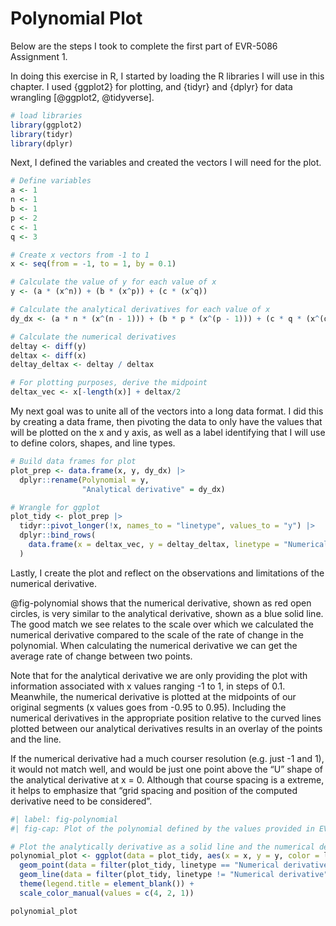 # Polynomial Plot

Below are the steps I took to complete the first part of EVR-5086 Assignment 1.

In doing this exercise in R, I started by loading the R libraries I will use in this chapter. I used {ggplot2} for plotting, and {tidyr} and {dplyr} for data wrangling [@ggplot2, @tidyverse].

```r
# load libraries
library(ggplot2)
library(tidyr)
library(dplyr)

```

Next, I defined the variables and created the vectors I will need for the plot.

```r
# Define variables
a <- 1
n <- 1
b <- 1
p <- 2
c <- 1
q <- 3

# Create x vectors from -1 to 1
x <- seq(from = -1, to = 1, by = 0.1)

# Calculate the value of y for each value of x
y <- (a * (x^n)) + (b * (x^p)) + (c * (x^q))

# Calculate the analytical derivatives for each value of x
dy_dx <- (a * n * (x^(n - 1))) + (b * p * (x^(p - 1))) + (c * q * (x^(q-1)))

# Calculate the numerical derivatives
deltay <- diff(y)
deltax <- diff(x)
deltay_deltax <- deltay / deltax

# For plotting purposes, derive the midpoint
deltax_vec <- x[-length(x)] + deltax/2
```

My next goal was to unite all of the vectors into a long data format. I did this by creating a data frame, then pivoting the data to only have the values that will be plotted on the x and y axis, as well as a label identifying that I will use to define colors, shapes, and line types.

```r
# Build data frames for plot
plot_prep <- data.frame(x, y, dy_dx) |>
  dplyr::rename(Polynomial = y,
                "Analytical derivative" = dy_dx)

# Wrangle for ggplot
plot_tidy <- plot_prep |>
  tidyr::pivot_longer(!x, names_to = "linetype", values_to = "y") |>
  dplyr::bind_rows(
    data.frame(x = deltax_vec, y = deltay_deltax, linetype = "Numerical derivative")
  )
```

Lastly, I create the plot and reflect on the observations and limitations of the numerical derivative.

@fig-polynomial shows that the numerical derivative, shown as red open circles, is very similar to the analytical derivative, shown as a blue solid line. The good match we see relates to the scale over which we calculated the numerical derivative compared to the scale of the rate of change in the polynomial. When calculating the numerical derivative we can get the average rate of change between two points.

Note that for the analytical derivative we are only providing the plot with information associated with x values ranging -1 to 1, in steps of 0.1. Meanwhile, the numerical derivative is plotted at the midpoints of our original segments (x values goes from -0.95 to 0.95). Including the numerical derivatives in the appropriate position relative to the curved lines plotted between our analytical derivatives results in an overlay of the points and the line.

If the numerical derivative had a much courser resolution (e.g. just -1 and 1), it would not match well, and would be just one point above the "U" shape of the analytical derivative at x = 0. Although that course spacing is a extreme, it helps to emphasize that "grid spacing and position of the computed derivative need to be considered".

```r
#| label: fig-polynomial
#| fig-cap: Plot of the polynomial defined by the values provided in EVR-5086 Assignement 1. 

# Plot the analytically derivative as a solid line and the numerical derivative as open symbols
polynomial_plot <- ggplot(data = plot_tidy, aes(x = x, y = y, color = linetype)) +
  geom_point(data = filter(plot_tidy, linetype == "Numerical derivative"), shape = 21, stroke = 1.25) +
  geom_line(data = filter(plot_tidy, linetype != "Numerical derivative")) +
  theme(legend.title = element_blank()) +
  scale_color_manual(values = c(4, 2, 1))

polynomial_plot

```
